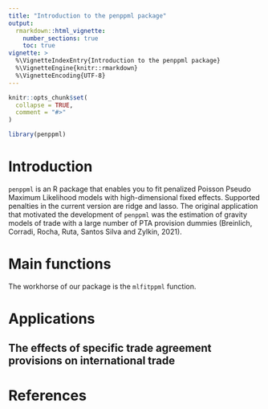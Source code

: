 ```yaml
---
title: "Introduction to the penppml package"
output: 
  rmarkdown::html_vignette:
    number_sections: true
    toc: true
vignette: >
  %\VignetteIndexEntry{Introduction to the penppml package}
  %\VignetteEngine{knitr::rmarkdown}
  %\VignetteEncoding{UTF-8}
---
```


```r
knitr::opts_chunk$set(
  collapse = TRUE,
  comment = "#>"
)
```

```r
library(penppml)
```

# Introduction
`penppml` is an R package that enables you to fit penalized Poisson Pseudo Maximum Likelihood models with high-dimensional fixed effects. Supported penalties in the current version are ridge and lasso. The original application that motivated the development of `penppml` was the estimation of gravity models of trade with a large number of PTA provision dummies (Breinlich, Corradi, Rocha, Ruta, Santos Silva and Zylkin, 2021).

# Main functions
The workhorse of our package is the `mlfitppml` function.

# Applications 
## The effects of specific trade agreement provisions on international trade

# References
